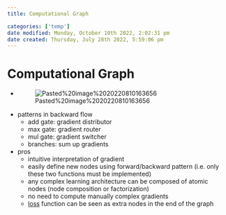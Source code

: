 ```yaml
---
title: Computational Graph

categories: ['temp']
date modified: Monday, October 10th 2022, 2:02:31 pm
date created: Thursday, July 28th 2022, 5:59:06 pm
---
```


# Computational Graph
- ![Pasted%20image%2020220810163656](images/Pasted%20image%2020220810163656.png)
- patterns in backward flow
	- add gate: gradient distributor
	- max gate: gradient router
	- mul gate: gradient switcher
	- branches: sum up gradients
- pros
	- intuitive interpretation of gradient
	- easily define new nodes using forward/backward pattern (i.e. only these two functions must be implemented)
	- any complex learning architecture can be composed of atomic nodes (node composition or factorization)
	- no need to compute manually complex gradients
	- [loss](loss.qmd) function can be seen as extra nodes in the end of the graph



